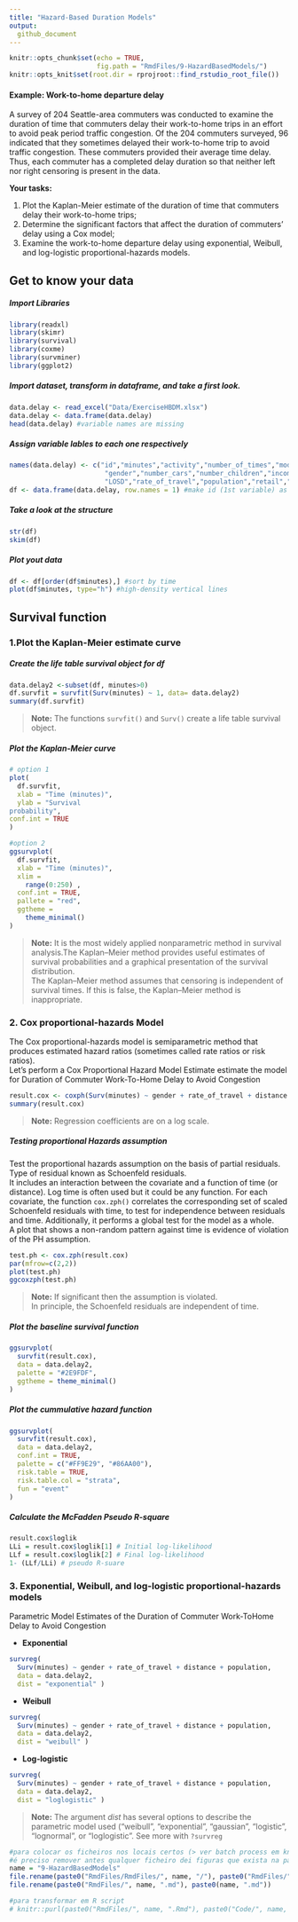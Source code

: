 ```yaml
---
title: "Hazard-Based Duration Models"
output:
  github_document
---
```


```r
knitr::opts_chunk$set(echo = TRUE,
                      fig.path = "RmdFiles/9-HazardBasedModels/")
knitr::opts_knit$set(root.dir = rprojroot::find_rstudio_root_file())
```

#### Example: Work-to-home departure delay

A survey of 204 Seattle-area commuters was conducted to examine the duration of time that commuters delay their work-to-home trips in an effort to avoid peak period traffic congestion. Of the 204 commuters surveyed, 96 indicated that they sometimes delayed their work-to-home trip to avoid traffic congestion. These commuters provided their average time delay. Thus, each commuter has a completed delay duration so that neither left nor right censoring is present in the data.

**Your tasks:**

1. Plot the Kaplan-Meier estimate of the duration of time that commuters delay
their work-to-home trips;
2. Determine the significant factors that affect the duration of commuters’ delay
using a Cox model;
3. Examine the work-to-home departure delay using exponential, Weibull, and
log-logistic proportional-hazards models.

## Get to know your data
##### Import Libraries

```r
library(readxl)
library(skimr)
library(survival)
library(coxme)
library(survminer)
library(ggplot2)
```

##### Import dataset, transform in dataframe, and take a first look.

```r
data.delay <- read_excel("Data/ExerciseHBDM.xlsx")
data.delay <- data.frame(data.delay)
head(data.delay) #variable names are missing
```

##### Assign variable lables to each one respectively
```r
names(data.delay) <- c("id","minutes","activity","number_of_times","mode","route","congested","age",
                        "gender","number_cars","number_children","income","flexible","distance",
                        "LOSD","rate_of_travel","population","retail","service","size") 
df <- data.frame(data.delay, row.names = 1) #make id (1st variable) as row name
```

##### Take a look at the structure
```r
str(df)
skim(df)
```

##### Plot yout data
```r
df <- df[order(df$minutes),] #sort by time
plot(df$minutes, type="h") #high-density vertical lines
```

## Survival function
### 1.Plot the Kaplan-Meier estimate curve
##### Create the life table survival object for df

```r
data.delay2 <-subset(df, minutes>0)
df.survfit = survfit(Surv(minutes) ~ 1, data= data.delay2)
summary(df.survfit)
```

>**Note:** The functions `survfit()` and `Surv()` create a life table survival object.

##### Plot the Kaplan-Meier curve

```r
# option 1
plot(
  df.survfit,
  xlab = "Time (minutes)",
  ylab = "Survival
probability",
conf.int = TRUE
)
```
```r
#option 2
ggsurvplot(
  df.survfit,
  xlab = "Time (minutes)",
  xlim =
    range(0:250) ,
  conf.int = TRUE,
  pallete = "red",
  ggtheme =
    theme_minimal()
)
```


> **Note:** It is the most widely applied nonparametric method in survival analysis.The Kaplan–Meier method provides useful estimates of survival probabilities and a graphical presentation of the survival distribution.  
The Kaplan–Meier method assumes that censoring is independent of survival times. If this is false, the Kaplan–Meier method is inappropriate.

### 2. Cox proportional-hazards Model  
The Cox proportional-hazards model is semiparametric method that produces estimated hazard ratios (sometimes called rate ratios or risk ratios).  
Let's perform a Cox Proportional Hazard Model Estimate estimate the model for Duration of Commuter Work-To-Home Delay to Avoid Congestion

```r
result.cox <- coxph(Surv(minutes) ~ gender + rate_of_travel + distance + population, data= data.delay2)
summary(result.cox)
```

> **Note:** Regression coefficients are on a log scale.

##### Testing proportional Hazards assumption  
Test the proportional hazards assumption on the basis of partial residuals. Type of residual known as Schoenfeld residuals.  
It includes an interaction between the covariate and a function of time (or distance). Log time is often used but it could be any function.
For each covariate, the function `cox.zph()` correlates the corresponding set of scaled Schoenfeld residuals with time, to test for independence between residuals and time. Additionally, it performs a global test for the model as a whole.  
A plot that shows a non-random pattern against time is evidence of violation of the PH assumption.  
```r
test.ph <- cox.zph(result.cox)
par(mfrow=c(2,2))
plot(test.ph)
ggcoxzph(test.ph)
```

> **Note:**  If significant then the assumption is violated.  
In principle, the Schoenfeld residuals are independent of time.


##### Plot the baseline survival function

```r
ggsurvplot(
  survfit(result.cox),
  data = data.delay2,
  palette = "#2E9FDF",
  ggtheme = theme_minimal()
)
```

##### Plot the cummulative hazard function

```r
ggsurvplot(
  survfit(result.cox),
  data = data.delay2,
  conf.int = TRUE,
  palette = c("#FF9E29", "#86AA00"),
  risk.table = TRUE,
  risk.table.col = "strata",
  fun = "event"
)
```

##### Calculate the McFadden Pseudo R-square

```r
result.cox$loglik
LLi = result.cox$loglik[1] # Initial log-likelihood
LLf = result.cox$loglik[2] # Final log-likelihood
1- (LLf/LLi) # pseudo R-suare
```


### 3. Exponential, Weibull, and log-logistic proportional-hazards models
Parametric Model Estimates of the Duration of Commuter Work-ToHome Delay to Avoid Congestion

* **Exponential**
```r
survreg(
  Surv(minutes) ~ gender + rate_of_travel + distance + population,
  data = data.delay2,
  dist = "exponential" )
```

* **Weibull**
```r
survreg(
  Surv(minutes) ~ gender + rate_of_travel + distance + population,
  data = data.delay2,
  dist = "weibull" )
```

* **Log-logistic**
```r
survreg(
  Surv(minutes) ~ gender + rate_of_travel + distance + population,
  data = data.delay2,
  dist = "loglogistic" ) 
```

>**Note:** The argument _dist_ has several options to describe the parametric model used ("weibull", "exponential", "gaussian", "logistic", "lognormal", or "loglogistic". See more with `?survreg`


```r
#para colocar os ficheiros nos locais certos (> ver batch process em knit.R)
#é preciso remover antes qualquer ficheiro dei figuras que exista na pasta onde está o Rmd
name = "9-HazardBasedModels"
file.rename(paste0("RmdFiles/RmdFiles/", name, "/"), paste0("RmdFiles/", name, "/"))
file.rename(paste0("RmdFiles/", name, ".md"), paste0(name, ".md"))

#para transformar em R script
# knitr::purl(paste0("RmdFiles/", name, ".Rmd"), paste0("Code/", name, ".R"),, documentation = 0)
```
